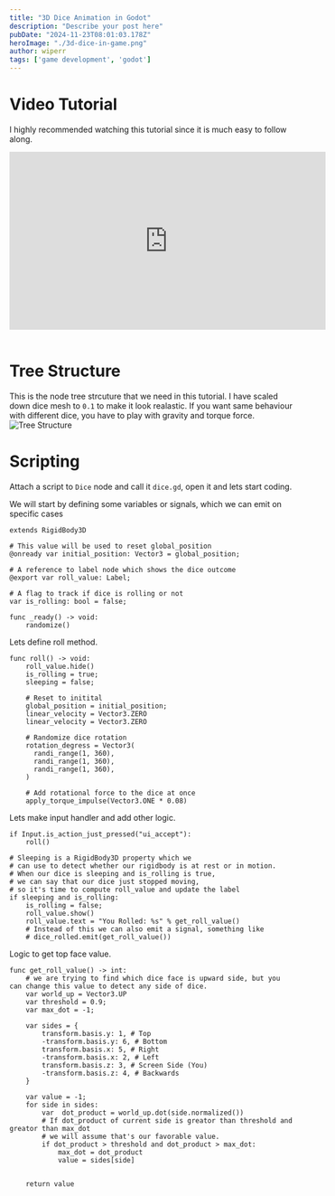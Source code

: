 ```yaml
---
title: "3D Dice Animation in Godot"
description: "Describe your post here"
pubDate: "2024-11-23T08:01:03.178Z"
heroImage: "./3d-dice-in-game.png"
author: wiperr
tags: ['game development', 'godot']
---
```



# Video Tutorial
I highly recommended watching this tutorial since it is much easy to follow along.
<iframe width="560" height="315" src="https://www.youtube.com/embed/MFV5YBkjqyY?si=HpWR5FZMiq-or62S" title="YouTube video player" frameborder="0" allow="accelerometer; autoplay; clipboard-write; encrypted-media; gyroscope; picture-in-picture; web-share" referrerpolicy="strict-origin-when-cross-origin" allowfullscreen></iframe>
<br/>
<br/>

# Tree Structure

This is the node tree strcuture that we need in this tutorial.
I have scaled down dice mesh to `0.1` to make it look realastic. If you want same behaviour with different dice, you have to play with gravity and torque force.
![Tree Structure](./tree-structure.png)


# Scripting
Attach a script to `Dice` node and call it `dice.gd`, open it and lets start coding.

We will start by defining some variables or signals, which we can emit on specific cases

```gdscript
extends RigidBody3D

# This value will be used to reset global_position
@onready var initial_position: Vector3 = global_position;

# A reference to label node which shows the dice outcome
@export var roll_value: Label;

# A flag to track if dice is rolling or not
var is_rolling: bool = false;

func _ready() -> void:
    randomize()
```


Lets define roll method.
```gdscript
func roll() -> void:
    roll_value.hide()
    is_rolling = true;
    sleeping = false;
    
    # Reset to initital
    global_position = initial_position;
    linear_velocity = Vector3.ZERO
    linear_velocity = Vector3.ZERO
    
    # Randomize dice rotation
    rotation_degress = Vector3(
      randi_range(1, 360),
      randi_range(1, 360),
      randi_range(1, 360),
    )
    
    # Add rotational force to the dice at once
    apply_torque_impulse(Vector3.ONE * 0.08)
```


Lets make input handler and add other logic.
```gdscript
if Input.is_action_just_pressed("ui_accept"):
    roll()
    
# Sleeping is a RigidBody3D property which we
# can use to detect whether our rigidbody is at rest or in motion.  
# When our dice is sleeping and is_rolling is true,
# we can say that our dice just stopped moving,
# so it's time to compute roll_value and update the label
if sleeping and is_rolling:
    is_rolling = false;
    roll_value.show()
    roll_value.text = "You Rolled: %s" % get_roll_value()
    # Instead of this we can also emit a signal, something like
    # dice_rolled.emit(get_roll_value())
```


Logic to get top face value.
```gdscript
func get_roll_value() -> int:
    # we are trying to find which dice face is upward side, but you can change this value to detect any side of dice.
    var world_up = Vector3.UP
    var threshold = 0.9;
    var max_dot = -1;
    
    var sides = {
        transform.basis.y: 1, # Top
        -transform.basis.y: 6, # Bottom
        transform.basis.x: 5, # Right
        -transform.basis.x: 2, # Left
        transform.basis.z: 3, # Screen Side (You)
        -transform.basis.z: 4, # Backwards
    }

    var value = -1;
    for side in sides:
        var  dot_product = world_up.dot(side.normalized())
        # If dot_product of current side is greator than threshold and greator than max_dot
        # we will assume that's our favorable value.
        if dot_product > threshold and dot_product > max_dot:
            max_dot = dot_product
            value = sides[side]
            

    return value
```